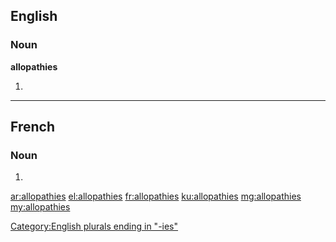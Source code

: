 ==English==

===Noun===
'''allopathies'''

# {{plural of|allopathy}}

[[Category:English plurals ending in "-ies"]]

----

==French==

===Noun===
{{head|fr|g=f-p}}

# {{plural of|allopathie|lang=fr}}

[[ar:allopathies]]
[[el:allopathies]]
[[fr:allopathies]]
[[ku:allopathies]]
[[mg:allopathies]]
[[my:allopathies]]